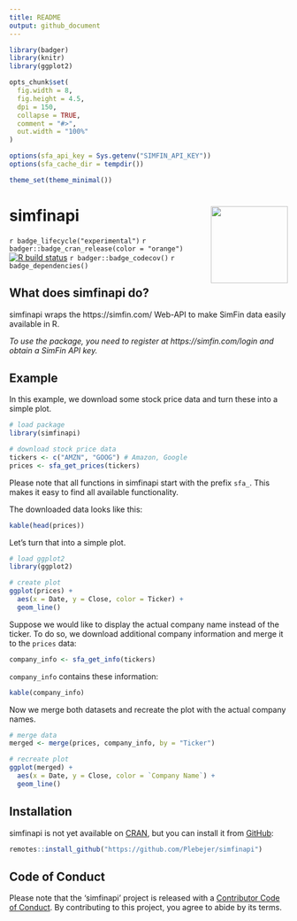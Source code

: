 ```yaml
---
title: README
output: github_document
---
```


<!-- README.md is generated from README.Rmd. Please edit that file -->

```r
library(badger)
library(knitr)
library(ggplot2)

opts_chunk$set(
  fig.width = 8,
  fig.height = 4.5,
  dpi = 150,
  collapse = TRUE,
  comment = "#>",
  out.width = "100%"
)

options(sfa_api_key = Sys.getenv("SIMFIN_API_KEY"))
options(sfa_cache_dir = tempdir())

theme_set(theme_minimal())
```

# simfinapi <img src='man/figures/logo.png' align="right" height="139" />

`r badge_lifecycle("experimental")`
`r badger::badge_cran_release(color = "orange")`
[![R build status](https://github.com/Plebejer/simfinapi/workflows/R-CMD-check/badge.svg)](https://github.com/Plebejer/simfinapi/actions)
`r badger::badge_codecov()`
`r badge_dependencies()`

## What does simfinapi do?
simfinapi wraps the https://simfin.com/ Web-API to make SimFin data easily
available in R. 

*To use the package, you need to register at https://simfin.com/login and obtain
a SimFin API key.*


## Example
In this example, we download some stock price data and turn these into a simple
plot.

```r
# load package
library(simfinapi)

# download stock price data
tickers <- c("AMZN", "GOOG") # Amazon, Google
prices <- sfa_get_prices(tickers)
```

Please note that all functions in simfinapi start with the prefix `sfa_`. This
makes it easy to find all available functionality.

The downloaded data looks like this:

```r
kable(head(prices))
```

Let's turn that into a simple plot.

```r
# load ggplot2
library(ggplot2)

# create plot
ggplot(prices) +
  aes(x = Date, y = Close, color = Ticker) +
  geom_line()
```

Suppose we would like to display the actual company name instead of the ticker.
To do so, we download additional company information and merge it to the
`prices` data:

```r
company_info <- sfa_get_info(tickers)
```

`company_info` contains these information:

```r
kable(company_info)
```

Now we merge both datasets and recreate the plot with the actual company names.

```r
# merge data
merged <- merge(prices, company_info, by = "Ticker")

# recreate plot
ggplot(merged) +
  aes(x = Date, y = Close, color = `Company Name`) +
  geom_line()
```

## Installation

simfinapi is not yet available on [CRAN](https://cran.r-project.org/), but you
can install it from [GitHub](https://github.com/Plebejer/simfinapi):

```r
remotes::install_github("https://github.com/Plebejer/simfinapi")
```

## Code of Conduct
Please note that the 'simfinapi' project is released with a
[Contributor Code of Conduct](.github/CODE_OF_CONDUCT.md).
By contributing to this project, you agree to abide by its terms.   
